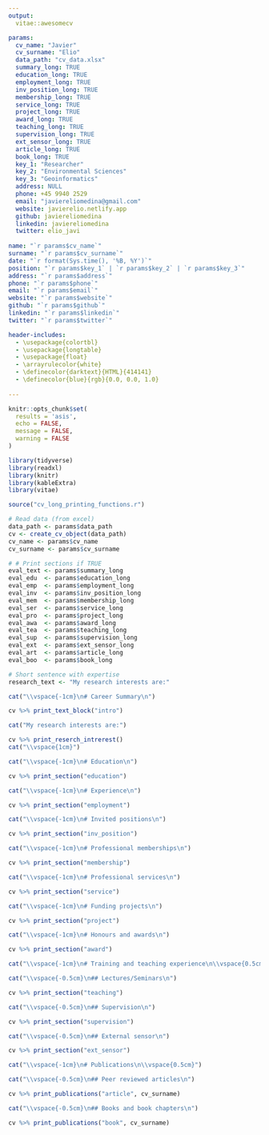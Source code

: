 ```yaml
---
output: 
  vitae::awesomecv

params:
  cv_name: "Javier" 
  cv_surname: "Elio"
  data_path: "cv_data.xlsx"
  summary_long: TRUE
  education_long: TRUE
  employment_long: TRUE
  inv_position_long: TRUE
  membership_long: TRUE
  service_long: TRUE
  project_long: TRUE
  award_long: TRUE
  teaching_long: TRUE
  supervision_long: TRUE
  ext_sensor_long: TRUE
  article_long: TRUE
  book_long: TRUE
  key_1: "Researcher"
  key_2: "Environmental Sciences"
  key_3: "Geoinformatics"
  address: NULL
  phone: +45 9940 2529
  email: "javiereliomedina@gmail.com"
  website: javierelio.netlify.app
  github: javiereliomedina
  linkedin: javiereliomedina
  twitter: elio_javi
     
name: "`r params$cv_name`" 
surname: "`r params$cv_surname`"
date: "`r format(Sys.time(), '%B, %Y')`"
position: "`r params$key_1` | `r params$key_2` | `r params$key_3`"
address: "`r params$address`"
phone: "`r params$phone`"
email: "`r params$email`"
website: "`r params$website`"
github: "`r params$github`"
linkedin: "`r params$linkedin`"
twitter: "`r params$twitter`"

header-includes:
  - \usepackage{colortbl}
  - \usepackage{longtable}
  - \usepackage{float}
  - \arrayrulecolor{white}
  - \definecolor{darktext}{HTML}{414141}
  - \definecolor{blue}{rgb}{0.0, 0.0, 1.0}
  
---
```


```r

knitr::opts_chunk$set(
  results = 'asis', 
  echo = FALSE,
  message = FALSE, 
  warning = FALSE
)

library(tidyverse)
library(readxl)
library(knitr)
library(kableExtra)
library(vitae)

source("cv_long_printing_functions.r")

# Read data (from excel)
data_path <- params$data_path
cv <- create_cv_object(data_path)
cv_name <- params$cv_name
cv_surname <- params$cv_surname

# # Print sections if TRUE
eval_text <- params$summary_long
eval_edu  <- params$education_long 
eval_emp  <- params$employment_long
eval_inv  <- params$inv_position_long
eval_mem  <- params$membership_long
eval_ser  <- params$service_long
eval_pro  <- params$project_long
eval_awa  <- params$award_long
eval_tea  <- params$teaching_long
eval_sup  <- params$supervision_long
eval_ext  <- params$ext_sensor_long
eval_art  <- params$article_long
eval_boo  <- params$book_long

# Short sentence with expertise
research_text <- "My research interests are:"

```

\vspace{0.5cm}
\footnotesize 
\rightline{\textcolor{darktext}{\textit{`r pull(filter(cv$text_blocks, loc == "short_description"), text)`}}}
\normalsize
\vspace{1.5cm}

```r
cat("\\vspace{-1cm}\n# Career Summary\n")

cv %>% print_text_block("intro")
```

```r
cat("My research interests are:")
```

```r
cv %>% print_reserch_intrerest()
cat("\\vspace{1cm}")
```

```r
cat("\\vspace{-1cm}\n# Education\n")

cv %>% print_section("education")

```

```r
cat("\\vspace{-1cm}\n# Experience\n")

cv %>% print_section("employment")
```

```r
cat("\\vspace{-1cm}\n# Invited positions\n")

cv %>% print_section("inv_position")
```

```r
cat("\\vspace{-1cm}\n# Professional memberships\n")

cv %>% print_section("membership")
```

```r
cat("\\vspace{-1cm}\n# Professional services\n")

cv %>% print_section("service")
```

```r
cat("\\vspace{-1cm}\n# Funding projects\n")

cv %>% print_section("project")
```

```r
cat("\\vspace{-1cm}\n# Honours and awards\n")

cv %>% print_section("award")
```

```r
cat("\\vspace{-1cm}\n# Training and teaching experience\n\\vspace{0.5cm}")
```

```r
cat("\\vspace{-0.5cm}\n## Lectures/Seminars\n")

cv %>% print_section("teaching")
```

```r
cat("\\vspace{-0.5cm}\n## Supervision\n")

cv %>% print_section("supervision")

```

```r
cat("\\vspace{-0.5cm}\n## External sensor\n")

cv %>% print_section("ext_sensor")
```

```r
cat("\\vspace{-1cm}\n# Publications\n\\vspace{0.5cm}")
```

```r
cat("\\vspace{-0.5cm}\n## Peer reviewed articles\n")

cv %>% print_publications("article", cv_surname)
```

```r
cat("\\vspace{-0.5cm}\n## Books and book chapters\n")

cv %>% print_publications("book", cv_surname)
```
